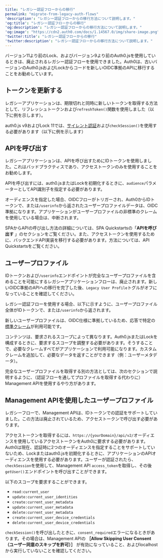 ```yaml
---
title: "レガシー認証フローからの移行"
permalink: "migrate-from-legacy-auth-flows"
'description': "レガシー認証フローからの移行方法について説明します。"
'og:title': "レガシー認証フローからの移行"
'og:description': "レガシー認証フローからの移行方法について説明します。"
'og:image': "https://cdn2.auth0.com/docs/1.14567.0/img/share-image.png"
'twitter:title': "レガシー認証フローからの移行"
'twitter:description': "レガシー認証フローからの移行方法について説明します。"
---
```


バージョン11より前のLock、およびバージョン9より前のAuth0.jsを使用しているときは、廃止されるレガシー認証フローを使用できました。Auth0は、古いバージョンのAuth0.jsおよびLockからコードを新しいOIDC準拠のAPIに移行することをお勧めしています。

## トークンを更新する

レガシーアプリケーションは、期限切れと同時に新しいトークンを取得する方法として、リフレッシュトークンおよび`refreshToken()`関数を使用しました（以下に例を示します）。

auth0.js v9およびLock 11では、[サイレント認証](/ja-jp/authenticate/login/configure-silent-authentication)および`checkSession()`を使用する必要があります（以下に例を示します）

## APIを呼び出す

レガシーアプリケーションは、APIを呼び出すためにIDトークンを使用しました。これはバッドプラクティスであり、アクセストークンのみを使用することをお勧めします。

APIを呼び出すには、auth0.jsまたはLockを初期化するときに、`audience`パラメーターとしてAPI識別子を指定する必要があります。

オーディエンスを指定した場合、OIDCフローがトリガーされ、Auth0からIDトークンで、または`/userinfo`から返されたユーザープロファイルデータは、OIDC準拠になります。アプリケーションがユーザープロファイルの非標準のクレームを使用している場合は、中断されます。

SPAからAPIの呼び出し方法の詳細については、SPA Quickstartsの「**APIを呼び出す** 」のセクションをご覧ください。また、アクセストークンを使用するために、バックエンドAPI実装を移行する必要があります。方法については、API Quickstartsをご覧ください。

## ユーザープロファイル

IDトークンおよび`/userinfo`エンドポイントが完全なユーザープロファイルを含めることを可能にするレガシーアプリケーションフローは、廃止されます。新しいOIDC準拠のAPIへの移行を完了した後、`Legacy User Profile`トグルがオフになっていることを確認してください。

レガシー認証フローを使用する場合、以下に示すように、ユーザープロファイル全体がIDトークンで、または`/userinfo`から返されます。

新しいユーザープロファイルは、OIDC仕様に準拠しているため、応答で特定の[標準クレーム](https://openid.net/specs/openid-connect-core-1_0.html#StandardClaims)が利用可能です。

コンテンツは、要求されるスコープによって異なります。Auth0.jsまたはLockを構成するときに、要求するスコープを調整する必要があります。そうすることで、必要なクレームすべてがアプリケーションで利用可能になります。カスタムクレームを追加して、必要なデータを返すことができます（例：ユーザーメタデータ）。

完全なユーザープロファイルを取得する別の方法としては、次のセクションで説明するように、（認証フローを通してプロファイルを取得する代わりに）<Tooltip data-tooltip-id="react-containers-DefinitionTooltip-0" href="/ja-jp/glossary?term=management-api" tip="Management API: 顧客が管理タスクを実行できるようにするための製品。" cta="用語集の表示">Management API</Tooltip>を使用するやり方があります。

## Management APIを使用したユーザープロファイル

レガシーフローで、Management APIは、IDトークンでの認証をサポートしていました。この方法は廃止されているため、アクセストークンで呼び出す必要があります。

アクセストークンを取得するには、`https://{yourDomain}/api/v2/`オーディエンスを使用しているアクセストークンをAuth0に要求する必要があります。Auth0は現在、認証時に2つのオーディエンスを指定することをサポートしていないため、Lockまたはauth0.jsを初期化するときに、アプリケーションのAPIオーディエンスを使用する必要があります。ユーザーが認証されたら、`checkSession`を使用して、Management API `access_token`を取得し、その後`getUser()`エンドポイントを呼び出すことができます。

以下のスコープを要求することができます。

* `read:current_user`
* `update:current_user_identities`
* `create:current_user_metadata`
* `update:current_user_metadata`
* `delete:current_user_metadata`
* `create:current_user_device_credentials`
* `delete:current_user_device_credentials`

`checkSession()`を呼び出したときに、`consent_required`エラーになるときがあります。その場合は、Management APIの **［Allow Skipping User Consent（ユーザー同意のスキップを許可）］** が有効になっていること、およびlocalhostから実行していないことを確認してください。